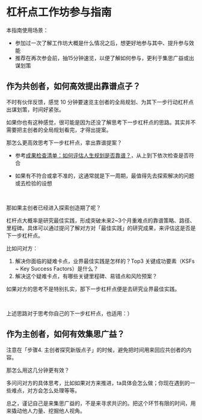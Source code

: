 # 杠杆点工作坊参与指南

本指南使用场景：
- 参加过一次了解工作坊大概是什么情况之后，想更好地参与其中、提升参与效能
- 推荐在再次参会前，抽15分钟速览，以便了解如何参与，更利于集思广益或出谋划策

## 作为共创者，如何高效提出靠谱点子？

不时有伙伴反馈，感觉 10 分钟要速览主创者的全局规划、为其下一步行动杠杆点出谋划策，时间好紧张。

如果你也有这种感觉，很可能是因为还没了解思考下一步杠杆点的思路。其实并不需要把主创者的全局规划看完，才得出提案。

那怎么更高效思考下一步杠杆点，拿出靠谱提案？

- 参考[成果检查清单：如何评估人生规划是否靠谱？](/projects/checklist)，从上到下依次检查是否符合

- 如果有不符合或拿不准的，这通常就是下一周期，最值得先去探索解决的问题或去检验的设想




<br />

那如果主创者已经进入探索创造期了呢？

杠杆点大概率是研究最佳实践，形成突破未来2~3个月重难点的靠谱策略、路径、里程碑。具体可以通过提问了解对方对「最佳实践」的研究成果，来评估这是否是下一步杠杆点。

比如问对方：

1. 解决你面临的疑难卡点，业界最佳实践是怎样的？Top3 关键成功要素（KSFs ~ Key Success Factors）是什么？
2. 解决这个疑难卡点，有哪些关键里程碑、易错点和风险预案？

如果对方的思考不是特别扎实，那下一步杠杆点便是去研究业界最佳实践。

<br />

上述思路对于思考你自己的下一步杠杆点，也适用：）


## 作为主创者，如何有效集思广益？



注意在「步骤4. 主创者探究新版点子」的时候，避免把时间用来回应共创者的内容。

那怎么用这几分钟更有效？

多问问对方的具体思考，比如如果对方来推进，ta具体会怎么做；你现在遇到的一些难点，对方会怎么处理等等。

总之，谨记自己是来集思广益的，不是来寻求共识的。把这个环节有限的时间，用来撬动他人力量、挖掘他人视角。